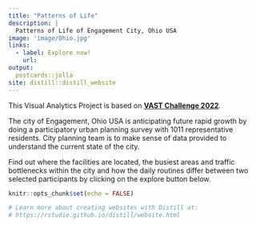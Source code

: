 ```yaml
---
title: "Patterns of Life"
description: |
  Patterns of Life of Engagement City, Ohio USA
image: 'image/Ohio.jpg'
links:
  - label: Explore now!
    url:
output:
  postcards::jolla
site: distill::distill_website
---
```


This Visual Analytics Project is based on [**VAST Challenge 2022**](https://vast-challenge.github.io/2022/).

The city of Engagement, Ohio USA is anticipating future rapid growth by doing a participatory urban planning survey with 1011 representative residents. City planning team is to make sense of data provided to understand the current state of the city.

Find out where the facilities are located, the busiest areas and traffic bottlenecks within the city and how the daily routines differ between two selected participants by clicking on the explore button below.


```r
knitr::opts_chunk$set(echo = FALSE)

# Learn more about creating websites with Distill at:
# https://rstudio.github.io/distill/website.html

```

